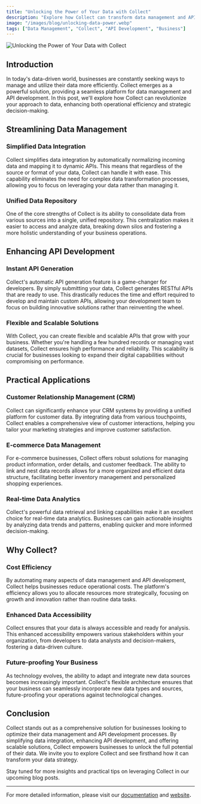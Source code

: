 ```yaml
---
title: "Unlocking the Power of Your Data with Collect"
description: "Explore how Collect can transform data management and API development for your business."
image: "/images/blog/unlocking-data-power.webp"
tags: ["Data Management", "Collect", "API Development", "Business"]
---
```


<PostHeader
  title="Unlocking the Power of Your Data with Collect"
  description="Discover the transformative capabilities of Collect in managing and leveraging your business data effectively."
/>

![Unlocking the Power of Your Data with Collect](/images/blog/unlocking-data-power.webp)

## Introduction

In today's data-driven world, businesses are constantly seeking ways to manage and utilize their data more efficiently. Collect emerges as a powerful solution, providing a seamless platform for data management and API development. In this post, we'll explore how Collect can revolutionize your approach to data, enhancing both operational efficiency and strategic decision-making.

## Streamlining Data Management

### Simplified Data Integration

Collect simplifies data integration by automatically normalizing incoming data and mapping it to dynamic APIs. This means that regardless of the source or format of your data, Collect can handle it with ease. This capability eliminates the need for complex data transformation processes, allowing you to focus on leveraging your data rather than managing it.

### Unified Data Repository

One of the core strengths of Collect is its ability to consolidate data from various sources into a single, unified repository. This centralization makes it easier to access and analyze data, breaking down silos and fostering a more holistic understanding of your business operations.

## Enhancing API Development

### Instant API Generation

Collect's automatic API generation feature is a game-changer for developers. By simply submitting your data, Collect generates RESTful APIs that are ready to use. This drastically reduces the time and effort required to develop and maintain custom APIs, allowing your development team to focus on building innovative solutions rather than reinventing the wheel.

### Flexible and Scalable Solutions

With Collect, you can create flexible and scalable APIs that grow with your business. Whether you're handling a few hundred records or managing vast datasets, Collect ensures high performance and reliability. This scalability is crucial for businesses looking to expand their digital capabilities without compromising on performance.

## Practical Applications

### Customer Relationship Management (CRM)

Collect can significantly enhance your CRM systems by providing a unified platform for customer data. By integrating data from various touchpoints, Collect enables a comprehensive view of customer interactions, helping you tailor your marketing strategies and improve customer satisfaction.

### E-commerce Data Management

For e-commerce businesses, Collect offers robust solutions for managing product information, order details, and customer feedback. The ability to link and nest data records allows for a more organized and efficient data structure, facilitating better inventory management and personalized shopping experiences.

### Real-time Data Analytics

Collect's powerful data retrieval and linking capabilities make it an excellent choice for real-time data analytics. Businesses can gain actionable insights by analyzing data trends and patterns, enabling quicker and more informed decision-making.

## Why Collect?

### Cost Efficiency

By automating many aspects of data management and API development, Collect helps businesses reduce operational costs. The platform's efficiency allows you to allocate resources more strategically, focusing on growth and innovation rather than routine data tasks.

### Enhanced Data Accessibility

Collect ensures that your data is always accessible and ready for analysis. This enhanced accessibility empowers various stakeholders within your organization, from developers to data analysts and decision-makers, fostering a data-driven culture.

### Future-proofing Your Business

As technology evolves, the ability to adapt and integrate new data sources becomes increasingly important. Collect's flexible architecture ensures that your business can seamlessly incorporate new data types and sources, future-proofing your operations against technological changes.

## Conclusion

Collect stands out as a comprehensive solution for businesses looking to optimize their data management and API development processes. By simplifying data integration, enhancing API development, and offering scalable solutions, Collect empowers businesses to unlock the full potential of their data. We invite you to explore Collect and see firsthand how it can transform your data strategy.

Stay tuned for more insights and practical tips on leveraging Collect in our upcoming blog posts.

---

For more detailed information, please visit our [documentation](https://docs.collect.so) and [website](https://collect.so)**.**
